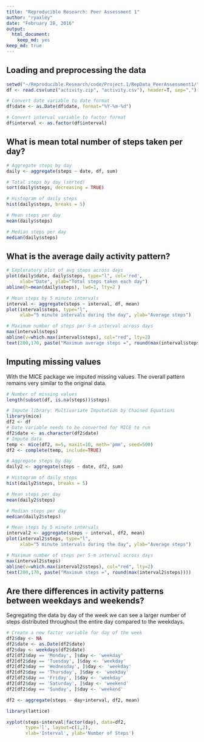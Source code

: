 ```yaml
---
title: "Reproducible Research: Peer Assessment 1"
author: "ryaxley"
date: "February 28, 2016"
output: 
  html_document: 
    keep_md: yes
keep_md: true
---
```



## Loading and preprocessing the data
```r
setwd("~/Reproducible.Research/code/Project.1/RepData_PeerAssessment1/")
df <- read.csv(unz("activity.zip", "activity.csv"), header=T, sep=",")

# Convert date variable to date format
df$date <- as.Date(df$date, format="%Y-%m-%d")

# Convert interval variable to factor format
df$interval <- as.factor(df$interval)
```


## What is mean total number of steps taken per day?
```r
# Aggregate steps by day
daily <- aggregate(steps ~ date, df, sum)

# Total steps by day (sorted)
sort(daily$steps, decreasing = TRUE)

# Histogram of daily steps
hist(daily$steps, breaks = 5)

# Mean steps per day
mean(daily$steps)

# Median steps per day
median(daily$steps)
```


## What is the average daily activity pattern?
```r
# Exploratory plot of avg steps across days
plot(daily$date, daily$steps, type="l", col='red', 
     xlab="Date", ylab="Total steps taken each day")
abline(h=mean(daily$steps), lwd=1, lty=2 )

# Mean steps by 5 minute intervals
interval <- aggregate(steps ~ interval, df, mean)
plot(interval$steps, type="l", 
     xlab="5 minute intervals during the day", ylab="Average steps")

# Maximum number of steps per 5-m interval across days
max(interval$steps)
abline(v=which.max(interval$steps), col="red", lty=2)
text(200,170, paste("Maximum average steps =", round(max(interval$steps))))
```

## Imputing missing values
With the MICE package we imputed missing values. The overall pattern remains very similar to the original data. 
```r
# Number of missing values
length(subset(df, is.na(steps))$steps)

# Impute library: Multivariate Imputation by Chained Equations  
library(mice)
df2 <- df
# Date variable needs to be converted for MICE to run
df2$date <- as.character(df2$date)
# Impute data
temp <- mice(df2, m=5, maxit=10, meth='pmm', seed=500)
df2 <- complete(temp, include=TRUE)

# Aggregate steps by day
daily2 <- aggregate(steps ~ date, df2, sum)

# Histogram of daily steps
hist(daily2$steps, breaks = 5)

# Mean steps per day
mean(daily2$steps)

# Median steps per day
median(daily2$steps)

# Mean steps by 5 minute intervals
interval2 <- aggregate(steps ~ interval, df2, mean)
plot(interval2$steps, type="l", 
     xlab="5 minute intervals during the day", ylab="Average steps")

# Maximum number of steps per 5-m interval across days
max(interval2$steps)
abline(v=which.max(interval2$steps), col="red", lty=2)
text(200,170, paste("Maximum steps =", round(max(interval2$steps))))
```


## Are there differences in activity patterns between weekdays and weekends?
Segregating the data by day of the week we can see a larger number of steps distributed throughout the entire day compared to the weekdays.
```r

# Create a new factor variable for day of the week
df2$day <- NA
df2$date <- as.Date(df2$date)
df2$day <- weekdays(df2$date)
df2[df2$day == 'Monday', ]$day <- 'weekday'
df2[df2$day == 'Tuesday', ]$day <- 'weekday'
df2[df2$day == 'Wednesday', ]$day <- 'weekday'
df2[df2$day == 'Thursday', ]$day <- 'weekday'
df2[df2$day == 'Friday', ]$day <- 'weekday'
df2[df2$day == 'Saturday', ]$day <- 'weekend'
df2[df2$day == 'Sunday', ]$day <- 'weekend'

df2 <- aggregate(steps ~ day+interval, df2, mean)

library(lattice)

xyplot(steps~interval|factor(day), data=df2,
       type='l', layout=c(1,2),
       xlab='Interval', ylab='Number of Steps')


```
